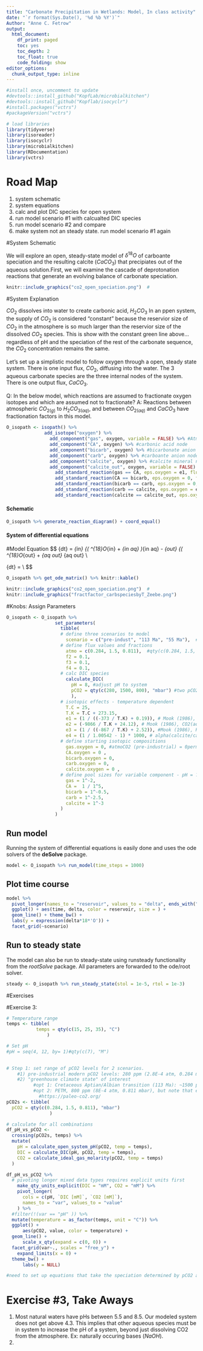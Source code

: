 ```yaml
---
title: "Carbonate Precipitation in Wetlands: Model, In class activity"
date: "`r format(Sys.Date(), '%d %b %Y')`"
Author: "Anne C. Fetrow"
output:
  html_document: 
    df_print: paged
    toc: yes
    toc_depth: 2
    toc_float: true
    code_folding: show
editor_options:
  chunk_output_type: inline
---
```


```r
#install once, uncomment to update
#devtools::install_github("KopfLab/microbialkitchen")
#devtools::install_github("Kopflab/isocyclr")
#install.packages("vctrs")
#packageVersion("vctrs")
```

```r
# load libraries
library(tidyverse)
library(isoreader)
library(isocyclr)
library(microbialkitchen)
library(RDocumentation)
library(vctrs)
```

# Road Map 
1. system schematic
2. system equations
3. calc and plot DIC species for open system
4. run model scenario #1 with calcualted DIC species 
5. run model scenario #2 and compare
6. make system not an steady state. run model scenario #1 again

#System Schematic

We will explore an open, steady-state model of $\delta^{18}O$ of carboante speciation and the resulting calcite ($CaCO_3$) that precipiates out of the aqueous solution.First, we will examine the cascade of deprotonation reactions that generate an evolving balance of carbonate speciation. 
```r
knitr::include_graphics("co2_open_speciation.png")  #
```
#System Explanation

$CO_2$ dissolves into water to create carbonic acid, $H_2CO_3$
  In an ppen system, the supply of $CO_2$ is considered "constant" because the reservior size of $CO_2$ in the atmosphere is so much larger than the reservior size of the dissolved $CO_2$ species. This is show with the constant green line above... regardless of pH and the speciation of the rest of the carbonate sequence, the $CO_2$ concentration remains the same.
  
Let's set up a simplistic model to follow oxygen through a open, steady state system. There is one input flux, $CO_2$, diffusing into the water. The 3 aqueous carbonate species are the three internal nodes of the system. There is one output flux, $CaCO_3$. 

Q: In the below model, which reactions are assumed to fractionate oxygen isotopes and which are assumed not to fractionate?
  A: Reactions between atmospheric $CO_{2(g)}$ to $H_2CO_{3(aq)}$, and between $CO_{2(aq)}$ and $CaCO_3$ have fractionation factors in this model. 

```r
O_isopath <- isopath() %>% 
              add_isotope("oxygen") %>% 
                add_component("gas", oxygen, variable = FALSE) %>% #Atmospheric CO2 in flux
                add_component("CA", oxygen) %>% #carbonic acid node
                add_component("bicarb", oxygen) %>% #bicarbonate anion node
                add_component("carb", oxygen) %>% #carboante anion node
                add_component("calcite", oxygen) %>% #calcite mineral node
                add_component("calcite_out", oxygen, variable = FALSE) %>% #out flux, mineral precipitation 
                  add_standard_reaction(gas == CA, eps.oxygen = e1, flux = atmo, name = "gas in") %>% 
                  add_standard_reaction(CA == bicarb, eps.oxygen = 0, flux = f2 * atmo) %>% 
                  add_standard_reaction(bicarb == carb, eps.oxygen = 0, flux = f3 *atmo) %>% 
                  add_standard_reaction(carb == calcite, eps.oxygen = e4, flux = f4 * atmo) %>%
                  add_standard_reaction(calcite == calcite_out, eps.oxygen = 0, flux = f4 * atmo, name = "min out")
```

#### Schematic
```r
O_isopath %>% generate_reaction_diagram() + coord_equal()
```

#### System of differential equations

#Model Equation
$$
\frac{d(\delta^{18}O)} {dt} = \sum_{in} {\big( \delta^{18}O_{in} + \epsilon_{in \rightarrow aq} \big)\phi_{in \rightarrow aq} - \sum_{out} {\big( \delta^{18}O_{out} + \epsilon_{aq \rightarrow out} \phi_{aq \rightarrow out}  \\

\frac{\delta^{18}O_{carb}} {dt} = \\
$$


```r
O_isopath %>% get_ode_matrix() %>% knitr::kable()
```

```r
knitr::include_graphics("co2_open_speciation.png")  #
knitr::include_graphics("fractfactor_carbspeciesbyT_Zeebe.png") 
```

#Knobs: Assign Parameters
```r
O_isopath <- O_isopath %>% 
                  set_parameters(
                    tibble(
                    # define three scenarios to model
                      scenario = c("pre-indust", "113 Ma", "55 Ma"),  #modeling pre-industrial pCO2, Creteceous'greenhouse' climate pCO2, and PETM
                    # define flux values and fractions
                      atmo = c(0.284, 1.5, 0.811),  #qty(c(0.284, 1.5, 0.811), "mbar"),  
                      f2 = 0.1,
                      f3 = 0.1,
                      f4 = 0.1, 
                    # calc DIC species
                      calculate_DIC(
                        pH = 8, #adjust pH to system
                        pCO2 = qty(c(280, 1500, 800), "mbar") #two pCO2 scenarios
                        ),
                    # isotopic effects - temperature dependent
                      T.C = 25,
                      T.K = T.C + 273.15,
                      e1 = (1 / ((-373 / T.K) + 0.19)), # Mook (1986), CO2(g) to CO2(aq)
                      e2 = (-9866 / T.K + 24.12), # Mook (1986), CO2(aq) to HCO3
                      e3 = (1 / ((-867 / T.K) + 2.52)), #Mook (1986), HCO3 to CO3     #(1/0.99318 - 1)*1000, alpha(carb/bicarb)= 0.99318, Beck et al. 2015 
                      e4 = (1 / 1.00542 - 1) * 1000, # alpha(calcite/carb)= 1.00542, Beck et al. 2015
                    # define starting isotopic compositions
                      gas.oxygen = 0, #atmoCO2 (pre-industrial) = 0permil. 
                      CA.oxygen = 0 , 
                      bicarb.oxygen = 0, 
                      carb.oxygen = 0, 
                      calcite.oxygen = 0 , 
                    # define pool sizes for variable component - pH = ? open system
                      gas = 1^-2,
                      CA =  1 / 1^5,
                      bicarb = 1^-0.5,
                      carb = 1^-2.5, 
                      calcite = 1^-3
                    )
                  )

```

## Run model

Running the system of differential equations is easily done and uses the ode solvers of the **deSolve** package.

```r
model <- O_isopath %>% run_model(time_steps = 1000)
```

## Plot time course

```r
model %>% 
  pivot_longer(names_to = "reservoir", values_to = "delta", ends_with("oxygen")) %>%
  ggplot() + aes(time, delta, color = reservoir, size = ) +
  geom_line() + theme_bw() +
  labs(y = expression(delta*18*'O')) +
  facet_grid(~scenario)
```
## Run to steady state

The model can also be run to steady-state using runsteady functionality from the *rootSolve* package. All parameters are forwarded to the ode/root solver.

```r
steady <- O_isopath %>% run_steady_state(stol = 1e-5, rtol = 1e-3)
```

#Exercises 



#Exercise 3: 
```r
# Temperature range
temps <- tibble(
           temps = qty(c(15, 25, 35), "C")
               )

# Set pH 
#pH = seq(4, 12, by= 1)#qty(c(7), "M")
            

# Step 1: set range of pCO2 levels for 2 scenarios. 
    #1) pre-industrial modern pCO2 levels: 280 ppm (2.8E-4 atm, 0.284 mbar)
    #2) "greenhouse climate state" of interest 
          #opt 1: Cretaceous Aptian/Albian transition (113 Ma): ~1500 ppm (1.5E-3 tm, 1.5 mbar) (Huber et al., 2018)
          #opt 2: PETM, 800 ppm (8E-4 atm, 0.811 mbar), but note that estimate range from 650 to 3500 ppm (Carmichael et al., 2016)
            #https://paleo-co2.org/
pCO2s <- tibble(
  pCO2 = qty(c(0.284, 1.5, 0.811), "mbar")
                )

# calculate for all combinations
df_pH_vs_pCO2 <-
  crossing(pCO2s, temps) %>%
  mutate(
    pH = calculate_open_system_pH(pCO2, temp = temps),
    DIC = calculate_DIC(pH, pCO2, temp = temps),
    CO2 = calculate_ideal_gas_molarity(pCO2, temp = temps)
  )

df_pH_vs_pCO2 %>%
  # pivoting longer mixed data types requires explicit units first
    make_qty_units_explicit(DIC = "mM", CO2 = "mM") %>%
    pivot_longer(
      cols = c(pH, `DIC [mM]`, `CO2 [mM]`), 
      names_to = "var", values_to = "value"
    ) %>%
  #filter(!(var == "pH" )) %>%
  mutate(temperature = as_factor(temps, unit = "C")) %>%
  ggplot() +
      aes(pCO2, value, color = temperature) +
  geom_line() +
      scale_x_qty(expand = c(0, 0)) +
  facet_grid(var~., scales = "free_y") +
    expand_limits(x = 0) +
  theme_bw() + 
      labs(y = NULL)

#need to set up equations that take the speciation determined by pCO2 and then make that into fractions so then plug that into the model I built. 
```

# Exercise #3, Take Aways
1) Most natural waters have pHs between 5.5 and 8.5. Our modeled system does not get above 4.3. This implies that other aqueous species must be in system to increase the pH of a system, beyond just dissolving CO2 from the atmosphere. Ex: naturally occuring bases ($NaOH$).
2) 




